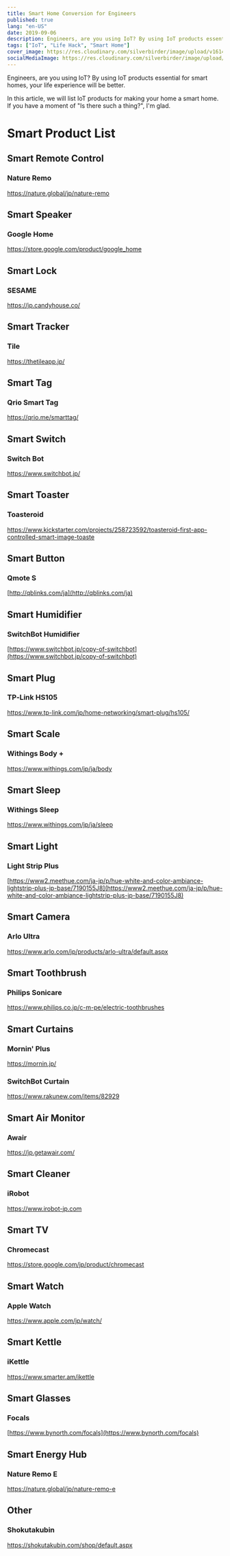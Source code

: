 ```yaml
---
title: Smart Home Conversion for Engineers
published: true
lang: "en-US"
date: 2019-09-06
description: Engineers, are you using IoT? By using IoT products essential for smart homes, your life experience will be better. In this article, we will list IoT products for making your home a smart home. If you have a moment of "Is there such a thing?", I'm glad.
tags: ["IoT", "Life Hack", "Smart Home"]
cover_image: https://res.cloudinary.com/silverbirder/image/upload/v1614431620/silver-birder.github.io/blog/Banner_vector_created_by_macrovector_www_freepik_com.jpg
socialMediaImage: https://res.cloudinary.com/silverbirder/image/upload/v1614431620/silver-birder.github.io/blog/Banner_vector_created_by_macrovector_www_freepik_com.jpg
---
```


Engineers, are you using IoT?
By using IoT products essential for smart homes, your life experience will be better.

In this article, we will list IoT products for making your home a smart home.
If you have a moment of "Is there such a thing?", I'm glad.

# Smart Product List

## Smart Remote Control

### Nature Remo

https://nature.global/jp/nature-remo

## Smart Speaker

### Google Home

https://store.google.com/product/google_home

## Smart Lock

### SESAME

https://jp.candyhouse.co/

## Smart Tracker

### Tile

https://thetileapp.jp/

## Smart Tag

### Qrio Smart Tag

https://qrio.me/smarttag/

## Smart Switch

### Switch Bot

https://www.switchbot.jp/

## Smart Toaster

### Toasteroid

https://www.kickstarter.com/projects/258723592/toasteroid-first-app-controlled-smart-image-toaste

## Smart Button

### Qmote S

[http://qblinks.com/ja](http://qblinks.com/ja)

## Smart Humidifier

### SwitchBot Humidifier

[https://www.switchbot.jp/copy-of-switchbot](https://www.switchbot.jp/copy-of-switchbot)

## Smart Plug

### TP‐Link HS105

https://www.tp-link.com/jp/home-networking/smart-plug/hs105/

## Smart Scale

### Withings Body +

https://www.withings.com/jp/ja/body

## Smart Sleep

### Withings Sleep

https://www.withings.com/jp/ja/sleep

## Smart Light

### Light Strip Plus

[https://www2.meethue.com/ja-jp/p/hue-white-and-color-ambiance-lightstrip-plus-jp-base/7190155J8](https://www2.meethue.com/ja-jp/p/hue-white-and-color-ambiance-lightstrip-plus-jp-base/7190155J8)

## Smart Camera

### Arlo Ultra

https://www.arlo.com/jp/products/arlo-ultra/default.aspx

## Smart Toothbrush

### Philips Sonicare

https://www.philips.co.jp/c-m-pe/electric-toothbrushes

## Smart Curtains

### Mornin' Plus

https://mornin.jp/

### SwitchBot Curtain

https://www.rakunew.com/items/82929

## Smart Air Monitor

### Awair

https://jp.getawair.com/

## Smart Cleaner

### iRobot

https://www.irobot-jp.com

## Smart TV

### Chromecast

https://store.google.com/jp/product/chromecast

## Smart Watch

### Apple Watch

https://www.apple.com/jp/watch/

## Smart Kettle

### iKettle

https://www.smarter.am/ikettle

## Smart Glasses

### Focals

[https://www.bynorth.com/focals](https://www.bynorth.com/focals)

## Smart Energy Hub

### Nature Remo E

https://nature.global/jp/nature-remo-e

## Other

### Shokutakubin

https://shokutakubin.com/shop/default.aspx
